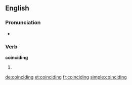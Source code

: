 ==English==

===Pronunciation===
* {{rhymes|aɪdɪŋ}}

===Verb===
'''coinciding'''

# {{present participle of|coincide}}

[[de:coinciding]]
[[et:coinciding]]
[[fr:coinciding]]
[[simple:coinciding]]